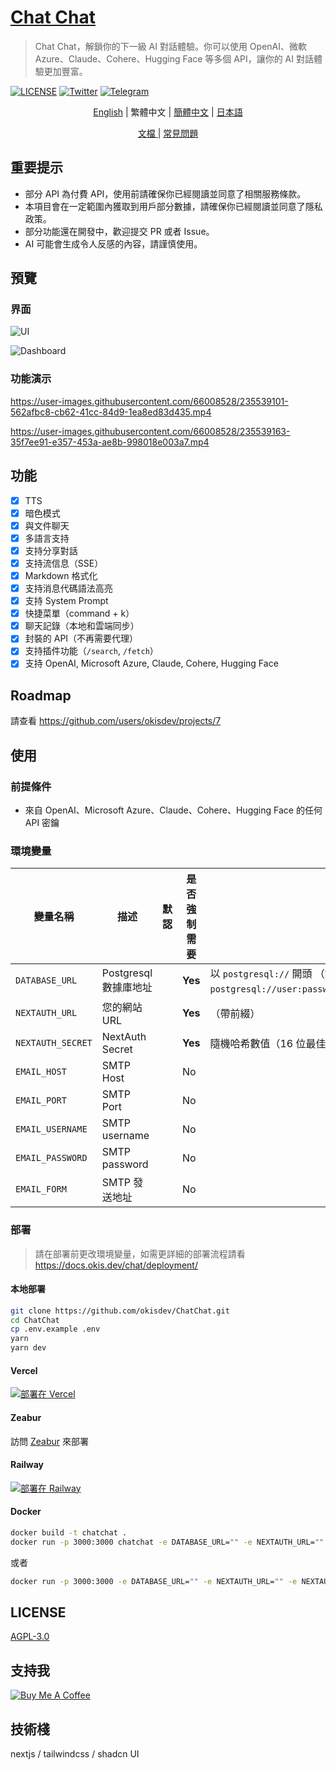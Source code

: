 # [Chat Chat](https://chat.okisdev.com)

> Chat Chat，解鎖你的下一級 AI 對話體驗。你可以使用 OpenAI、微軟 Azure、Claude、Cohere、Hugging Face 等多個 API，讓你的 AI 對話體驗更加豐富。

[![LICENSE](https://img.shields.io/github/license/okisdev/ChatChat?style=flat-square)](https://github.com/okisdev/ChatChat/blob/master/LICENSE) [![Twitter](https://img.shields.io/twitter/follow/okisdev)](https://twitter.com/okisdev) [![Telegram](https://img.shields.io/badge/Telegram-Chat%20Chat-blue?style=flat-square&logo=telegram)](https://t.me/+uWx9qtafv-BiNGVk)

<p align='center'>
    <a href='README.mdx'>English</a> | <a>繁體中文</a> | <a href='README.zh_CN.mdx'>簡體中文</a> | <a href='README.JA.mdx'>日本語</a>
</p>

<p align='center'>
    <a href='https://docs.okis.dev/chat' target='_blank'>
        文檔
    </a>
    | <a href='https://github.com/okisdev/ChatChat/issues/3'>常見問題</a>
</p>

## 重要提示

-   部分 API 為付費 API，使用前請確保你已經閱讀並同意了相關服務條款。
-   本項目會在一定範圍內獲取到用戶部分數據，請確保你已經閱讀並同意了隱私政策。
-   部分功能還在開發中，歡迎提交 PR 或者 Issue。
-   AI 可能會生成令人反感的內容，請謹慎使用。

## 預覽

### 界面

![UI](https://cdn.harrly.com/project/GitHub/Chat-Chat/img/UI-1.png)

![Dashboard](https://cdn.harrly.com/project/GitHub/Chat-Chat/img/Dashboard-1.png)

### 功能演示

https://user-images.githubusercontent.com/66008528/235539101-562afbc8-cb62-41cc-84d9-1ea8ed83d435.mp4

https://user-images.githubusercontent.com/66008528/235539163-35f7ee91-e357-453a-ae8b-998018e003a7.mp4

## 功能

-   [x] TTS
-   [x] 暗色模式
-   [x] 與文件聊天
-   [x] 多語言支持
-   [x] 支持分享對話
-   [x] 支持流信息（SSE）
-   [x] Markdown 格式化
-   [x] 支持消息代碼語法高亮
-   [x] 支持 System Prompt
-   [x] 快捷菜單（command + k）
-   [x] 聊天記錄（本地和雲端同步）
-   [x] 封裝的 API（不再需要代理）
-   [x] 支持插件功能（`/search`, `/fetch`）
-   [x] 支持 OpenAI, Microsoft Azure, Claude, Cohere, Hugging Face

## Roadmap

請查看 https://github.com/users/okisdev/projects/7

## 使用

### 前提條件

-   來自 OpenAI、Microsoft Azure、Claude、Cohere、Hugging Face 的任何 API 密鑰

### 環境變量

| 變量名稱          | 描述                  | 默認 | 是否強制需要 | 提示                                                                                                |
| ----------------- | --------------------- | ---- | ------------ | --------------------------------------------------------------------------------------------------- |
| `DATABASE_URL`    | Postgresql 數據庫地址 |      | **Yes**      | 以 `postgresql://` 開頭 （如果不需要，請填寫 `postgresql://user:password@example.com:port/dbname`） |
| `NEXTAUTH_URL`    | 您的網站 URL          |      | **Yes**      | （帶前綴）                                                                                          |
| `NEXTAUTH_SECRET` | NextAuth Secret       |      | **Yes**      | 隨機哈希數值（16 位最佳）                                                                           |
| `EMAIL_HOST`      | SMTP Host             |      | No           |                                                                                                     |
| `EMAIL_PORT`      | SMTP Port             |      | No           |                                                                                                     |
| `EMAIL_USERNAME`  | SMTP username         |      | No           |                                                                                                     |
| `EMAIL_PASSWORD`  | SMTP password         |      | No           |                                                                                                     |
| `EMAIL_FORM`      | SMTP 發送地址         |      | No           |                                                                                                     |

### 部署

> 請在部署前更改環境變量，如需更詳細的部署流程請看 https://docs.okis.dev/chat/deployment/

#### 本地部署

```bash
git clone https://github.com/okisdev/ChatChat.git
cd ChatChat
cp .env.example .env
yarn
yarn dev
```

#### Vercel

[![部署在 Vercel](https://vercel.com/button)](https://vercel.com/import/project?template=https://github.com/okisdev/ChatChat)

#### Zeabur

訪問 [Zeabur](https://zeabur.com) 來部署

#### Railway

[![部署在 Railway](https://railway.app/button.svg)](https://railway.app/template/-WWW5r)

#### Docker

```bash
docker build -t chatchat .
docker run -p 3000:3000 chatchat -e DATABASE_URL="" -e NEXTAUTH_URL="" -e NEXTAUTH_SECRET="" -e EMAIL_HOST="" -e EMAIL_PORT="" -e EMAIL_USERNAME="" -e EMAIL_PASSWORD="" -e EMAIL_FORM=""
```

或者

```bash
docker run -p 3000:3000 -e DATABASE_URL="" -e NEXTAUTH_URL="" -e NEXTAUTH_SECRET="" -e EMAIL_HOST="" -e EMAIL_PORT="" -e EMAIL_USERNAME="" -e EMAIL_PASSWORD="" -e EMAIL_FORM="" ghcr.io/okisdev/chatchat:latest
```

## LICENSE

[AGPL-3.0](./LICENSE)

## 支持我

[![Buy Me A Coffee](https://www.buymeacoffee.com/assets/img/custom_images/orange_img.png)](https://www.buymeacoffee.com/okisdev)

## 技術棧

nextjs / tailwindcss / shadcn UI
